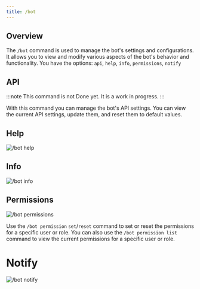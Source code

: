 ```yaml
---
title: /bot
---
```


## Overview

The `/bot` command is used to manage the bot's settings and configurations. It allows you to view and modify various aspects of the bot's behavior and functionality.
You have the options: `api`, `help`, `info`, `permissions`, `notify`

## API

:::note
This command is not Done yet. It is a work in progress.
:::

With this command you can manage the bot's API settings. You can view the current API settings, update them, and reset them to default values.

## Help

![/bot help](https://img.nocw.site/u/k5xUNT.png)

## Info

![/bot info](https://a.nocw.site/u/rILSAT.png)

## Permissions

![/bot permissions](https://a.nocw.site/u/gm8UZ2.png)

Use the `/bot permission` `set`/`reset` command to set or reset the permissions for a specific user or role. You can also use the `/bot permission list` command to view the current permissions for a specific user or role.

# Notify

![/bot notify](https://a.nocw.site/u/prD2HU.png)